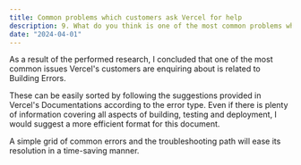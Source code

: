 ```yaml
---
title: Common problems which customers ask Vercel for help
description: 9. What do you think is one of the most common problems which customers ask Vercel for help with? How would you help customers to overcome common problems, short-term and long-term?
date: "2024-04-01"
---
```


As a result of the performed research, I concluded that one of the most common issues Vercel's customers are enquiring about is related to Building Errors.

These can be easily sorted by following the suggestions provided in Vercel's Documentations according to the error type. Even if there is plenty of information covering all aspects of building, testing and deployment, I would suggest a more efficient format for this document. 

A simple grid of common errors and the troubleshooting path will ease its resolution in a time-saving manner.

